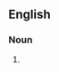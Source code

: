 {{also|middle C's}}

==English==

===Noun===
{{head|en|noun form}}

# {{plural of|middle C|lang=en}}